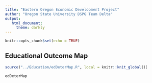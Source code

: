 ```yaml
---
title: "Eastern Oregon Economic Development Project"
author: "Oregon State University DSPG Team Delta"
output: 
   html_document: 
     theme: darkly
---
```


```r
knitr::opts_chunk$set(echo = TRUE)
```

## Educational Outcome Map

```r
source("../Education/edDeterMap.R", local = knitr::knit_global())

```

```r
edDeterMap

```
